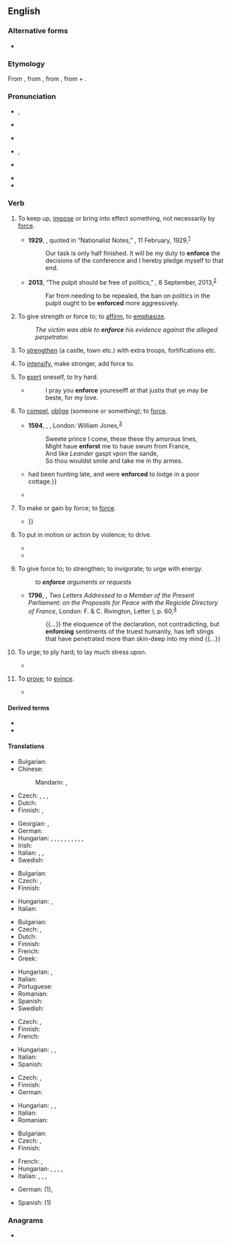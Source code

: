 ==English==

===Alternative forms===
* {{l|en|inforce}} {{qualifier|obsolete}}

===Etymology===
From {{inh|en|enm|enforcen}}, from {{der|en|fro|enforcier}}, from {{der|en|LL.|infortiāre}}, from {{m|la|in-}} + {{m|la|fortis||strong}}.

===Pronunciation===
* {{a|GenAm}} {{enPR|ĭnfôrsʹ}}, {{IPA|en|/ɪnˈfɔɹs/}}
* {{a|RP}} {{IPA|en|/ɪnˈfɔːs/}}
* {{audio|en|LL-Q1860 (eng)-Vealhurl-enforce.wav|Audio (RP)}}
* {{a|rhotic|horse-hoarse}} {{enPR|ĭnfōrsʹ}}, {{IPA|en|/ɪnˈfo(ː)ɹs/}}
* {{a|nonrhotic|horse-hoarse}} {{IPA|en|/ɪnˈfoəs/}}
* {{rhymes|en|ɔː(ɹ)s|s=2}}
* {{hyph|en|en|force}}

===Verb===
{{en-verb}}

# To keep up, [[impose]] or bring into effect something, not necessarily by [[force]]. {{defdate|from 17<sup>th</sup>c.}}
#: {{ux|en|The police are there to '''enforce''' the law.}}
#* '''1929''', {{w|Chiang Kai-shek}}, quoted in “Nationalist Notes,” ''{{w|Time (magazine)|Time}}'', 11 February, 1929,<sup>[https://web.archive.org/web/20130721131625/http://www.time.com/time/magazine/article/0,9171,737333,00.html]</sup>
#*: Our task is only half finished. It will be my duty to '''enforce''' the decisions of the conference and I hereby pledge myself to that end.
#* '''2013''', “The pulpit should be free of politics,” ''{{w|Los Angeles Times}}'', 8 September, 2013,<sup>[http://articles.latimes.com/2013/sep/08/opinion/la-ed-irs-church-political-campaign-johnson-amendm-20130908]</sup>
#*: Far from needing to be repealed, the ban on politics in the pulpit ought to be '''enforced''' more aggressively.
# To give strength or force to; to [[affirm]], to [[emphasize]]. {{defdate|from 15<sup>th</sup>c.}}
#: ''The victim was able to '''enforce''' his evidence against the alleged perpetrator.''
# {{lb|en|obsolete|transitive}} To [[strengthen]] (a castle, town etc.) with extra troops, fortifications etc. {{defdate|14<sup>th</sup>–18<sup>th</sup>c.}}
# {{lb|en|obsolete|transitive}} To [[intensify]], make stronger, add force to. {{defdate|14<sup>th</sup>–18<sup>th</sup>c.}}
# {{lb|en|obsolete|reflexive}} To [[exert]] oneself, to try hard. {{defdate|14<sup>th</sup>–17<sup>th</sup>c.}}
#* {{RQ:Mlry MrtArthr1| book=VII}}
#*: I pray you '''enforce''' youreselff at that justis that ye may be beste, for my love.
# {{lb|en|obsolete}} To [[compel]], [[oblige]] (someone or something); to [[force]]. {{defdate|from 16<sup>th</sup>c.}}
#* '''1594''', {{w|Christopher Marlowe}}, ''{{w|Edward II (play)|Edward II}}'', London: William Jones,<sup>[http://name.umdl.umich.edu/A07018.0001.001]</sup>
#*: Sweete prince I come, these these thy amorous lines,
#*: Might haue '''enforst''' me to haue swum from France,
#*: And like ''Leander'' gaspt vpon the sande,
#*: So thou wouldst smile and take me in thy armes.
#* {{RQ:Burton Melancholy|part=I|section=2|member=4|subsection=iv|passage=Uladislaus the Second, King of Poland, and Peter Dunnius, Earl of Shrine{{...}}had been hunting late, and were '''enforced''' to lodge in a poor cottage.}}
#* {{quote-book|en|year=1899|author=E. OE. Somerville and Martin Ross|title=''Some Experiences of an Irish R.M.'', Great Uncle McCarthy|passage=In a few minutes I was stealthily groping my way down my own staircase, with a box of matches in my hand, '''enforced''' by scientific curiosity, but none the less armed with a stick.}}
# {{lb|en|obsolete}} To make or gain by force; to [[force]].
#: {{ux|en|to '''enforce''' a passage}}
#* {{RQ:Spenser Faerie Queene|1|8|page=106|text=Ne shame he thought to shonne so hideous might,<br>The ydle stroke, '''enforcing''' furious way,<br>Missing the marke of his misaymed sight<br>Did fall to ground {{...}}}}
# {{lb|en|obsolete}} To put in motion or action by violence; to drive.
#* {{RQ:Marlowe Tamburlaine|1|III|ii|page=46|''Auster'' and ''Aquilon'' with winged Steeds<br>All ſweating, tilt about the watery heauens,<br>With ſhiuering ſpeares '''enforcing''' thunderclaps,<br>And from their ſhields ſtrike flames of lightening}}
#* {{RQ:Shakespeare Henry 5|IV|7|text=If they’ll do neither, we will come to them,<br>And make them skirr away, as swift as stones<br>'''Enforced''' from the old Assyrian slings:}}
# {{lb|en|obsolete}} To give force to; to strengthen; to invigorate; to urge with energy.
#: ''to '''enforce''' arguments or requests''
#* '''1796''', {{w|Edmund Burke}}, ''Two Letters Addressed to a Member of the Present Parliament: on the Proposals for Peace with the Regicide Directory of France'', London: F. & C. Rivington, Letter I, p. 60,<sup>[http://name.umdl.umich.edu/004904033.0001.000]</sup>
#*: {{...}} the eloquence of the declaration, not contradicting, but '''enforcing''' sentiments of the truest humanity, has left stings that have penetrated more than skin-deep into my mind {{...}}
# {{lb|en|obsolete}} To urge; to ply hard; to lay much stress upon.
#* {{RQ:Shakespeare Coriolanus|III|2|text=In this point charge him home, that he affects<br>Tyrannical power: if he evade us there,<br>'''Enforce''' him with his envy to the people,<br>And that the spoil got on the Antiates<br>Was ne’er distributed.}}
# {{lb|en|obsolete}} To [[prove]]; to [[evince]].
#* {{RQ:Hooker Lawes|Preface|page=9|url=http://name.umdl.umich.edu/A03590.0001.001|text=But what argument are ye able to shew, whereby it was euer prooued by Caluin, that any one sentence of Scripture doth necessarily '''enforce''' these things, or the rest wherein your opinion concurreth with his against the orders of your owne Church?}}

====Derived terms====
* {{l|en|enforcer}}
* {{l|en|enforcement}}

====Translations====
{{trans-top|to keep up}}
* Bulgarian: {{t+|bg|налагам|sc=Cyrl}}
* Chinese:
*: Mandarin: {{t+|cmn|實施|sc=Hani}}, {{t+|cmn|執行|sc=Hani}}
* Czech: {{t|cs|prosazovat}}, {{t|cs|vynucovat}}, {{t+|cs|udržovat|impf}}, {{t|cs|vynutit|pf}}
* Dutch: {{t+|nl|handhaven}}
* Finnish: {{t+|fi|valvoa}}, {{t+|fi|ylläpitää}}
{{trans-mid}}
* Georgian: {{t|ka|აღსრულება}}, {{t|ka|აღასრულებს}}
* German: {{t+|de|vollstrecken}}
* Hungarian: {{t|hu|[[érvényre]] [[juttat]]}}, {{t+|hu|[[érvényt]] [[szerez]]}}, {{t+|hu|érvényesít}}, {{t|hu|betartat}}, {{t|hu|elfogadtat}}, {{t+|hu|keresztülvisz}}, {{t+|hu|kikényszerít}}, {{t+|hu|kierőszakol}}, {{t+|hu|végrehajt}}, {{t+|hu|megvalósít}}, {{t+|hu|fenntart}}
* Irish: {{t|ga|cuir i bhfeidhm}}
* Italian: {{t+|it|applicare}}, {{t+|it|rispettare}}, {{t|it|fare rispettare}}
* Swedish: {{t+|sv|upprätthålla}}
{{trans-bottom}}

{{trans-top|to affirm}}
* Bulgarian: {{t+|bg|настоявам|sc=Cyrl}}
* Czech: {{t+|cs|potvrdit|pf}}, {{t+|cs|potvrzovat|impf}}
* Finnish: {{t+|fi|vahvistaa}}
{{trans-mid}}
* Hungarian: {{t+|hu|megerősít}}, {{t+|hu|hangsúlyoz}}
* Italian: {{t|it|far valere}}
{{trans-bottom}}

{{trans-top|''(obsolete in English)'' to strengthen}}
* Bulgarian: {{t+|bg|укрепявам|sc=Cyrl}}
* Czech: {{t+|cs|posílit|pf}}, {{t|cs|posilovat|impf}}
* Dutch: {{t+|nl|versterken}}
* Finnish: {{t+|fi|vahvistaa}}
* French: {{t+|fr|renforcer}}
* Greek: {{t+|el|ισχυροποιώ}}
{{trans-mid}}
* Hungarian: {{t+|hu|megerősít}}, {{t+|hu|megszilárdít}}
* Italian: {{t+|it|rafforzare}}
* Portuguese: {{t+|pt|reforçar}}
* Romanian: {{t+|ro|întări}}
* Spanish: {{t+|es|reforzar}}
* Swedish: {{t+|sv|förstärka}}
{{trans-bottom}}

{{trans-top|''(obsolete in English)'' to intensify}}
* Czech: {{t+|cs|zesílit|pf}}, {{t|cs|zesilovat|impf}}
* Finnish: {{t+|fi|vahvistaa}}
* French: {{t+|fr|intensifier}}
{{trans-mid}}
* Hungarian: {{t+|hu|erősít}}, {{t+|hu|felerősít}}, {{t+|hu|fokoz}}
* Italian: {{t+|it|intensificare}}
* Spanish: {{t+|es|intensificar}}
{{trans-bottom}}

{{trans-top|''(obsolete in English)'' to exert oneself, try hard}}
* Czech: {{t|cs|vynutit|pf}}, {{t|cs|vynucovat|impf}}
* Finnish: {{t+|fi|käyttää}}
* German: {{t+|de|durchsetzen}}
{{trans-mid}}
* Hungarian: {{t+|hu|[[erőfeszítést]] [[tesz]]}}, {{t+|hu|igyekszik}}, {{t|hu|[[megerőltet]]i [[magát]]}}
* Italian: {{t+|it|sforzare}}
* Romanian: {{t+|ro|obliga}}
{{trans-bottom}}

{{trans-top|''(obsolete in English)'' to compel}}
* Bulgarian: {{t+|bg|принуждавам|sc=Cyrl}}
* Czech: {{t+|cs|přinutit|pf}}, {{t|cs|přinucovat|impf}}
* Finnish: {{t+|fi|pakottaa}}
{{trans-mid}}
* French: {{t+|fr|imposer}}, {{t+|fr|obliger}}
* Hungarian: {{t+|hu|kényszerít}}, {{t+|hu|rákényszerít}}, {{t+|hu|ösztönöz}}, {{t+|hu|késztet}}, {{t+|hu|indít}}
* Italian: {{t+|it|costringere}}, {{t+|it|forzare}}, {{t+|it|obbligare}}, {{t+|it|imporre}}
{{trans-bottom}}

{{checktrans-top}}
* German: {{t-check|de|durchsetzen}} (1), {{t-check|de|bekräftigen}}
{{trans-mid}}
* Spanish: {{t+check|es|imponer}} (1)
{{trans-bottom}}

===Anagrams===
* {{anagrams|en|a=ceefnor|forcené}}